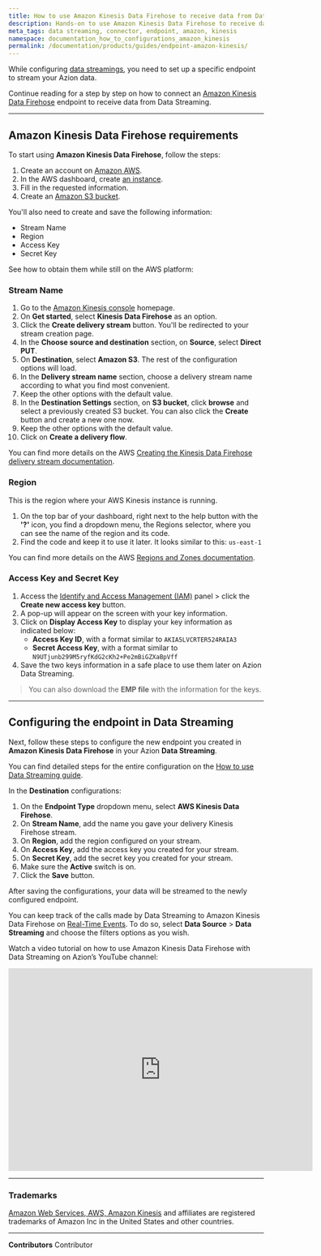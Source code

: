 ```yaml
---
title: How to use Amazon Kinesis Data Firehose to receive data from Data Streaming
description: Hands-on to use Amazon Kinesis Data Firehose to receive data from Azion Data Streaming.
meta_tags: data streaming, connector, endpoint, amazon, kinesis
namespace: documentation_how_to_configurations_amazon_kinesis
permalink: /documentation/products/guides/endpoint-amazon-kinesis/
---
```


While configuring [data streamings](/en/documentation/products/data-streaming/), you need to set up a specific endpoint to stream your Azion data.

Continue reading for a step by step on how to connect an [Amazon Kinesis Data Firehose](https://aws.amazon.com/kinesis/data-firehose/) endpoint to receive data from Data Streaming.

---

## Amazon Kinesis Data Firehose requirements

To start using **Amazon Kinesis Data Firehose**, follow the steps:

1. Create an account on [Amazon AWS](https://portal.aws.amazon.com/billing/signup).
2. In the AWS dashboard, create [an instance](https://console.aws.amazon.com/kinesis/home).
3. Fill in the requested information.
4. Create an [Amazon S3 bucket](https://docs.aws.amazon.com/AmazonS3/latest/userguide/creating-bucket.html).

You'll also need to create and save the following information:

- Stream Name
- Region
- Access Key
- Secret Key

See how to obtain them while still on the AWS platform:

### Stream Name

1. Go to the [Amazon Kinesis console](https://console.aws.amazon.com/kinesis/home) homepage.
2. On **Get started**, select **Kinesis Data Firehose** as an option.
3. Click the **Create delivery stream** button. You'll be redirected to your stream creation page.
4. In the **Choose source and destination** section, on **Source**, select **Direct PUT**.
5. On **Destination**, select **Amazon S3**. The rest of the configuration options will load.
6. In the **Delivery stream name** section, choose a delivery stream name according to what you find most convenient.
7. Keep the other options with the default value.
8. In the **Destination Settings** section, on **S3 bucket**, click **browse** and select a previously created S3 bucket. You can also click the **Create** button and create a new one now.
9. Keep the other options with the default value.
10. Click on **Create a delivery flow**.

You can find more details on the AWS [Creating the Kinesis Data Firehose delivery stream documentation](https://docs.aws.amazon.com/sns/latest/dg/firehose-example-create-delivery-stream.html).

### Region

This is the region where your AWS Kinesis instance is running.

1. On the top bar of your dashboard, right next to the help button with the **'?'** icon, you find a dropdown menu, the Regions selector, where you can see the name of the region and its code.
2. Find the code and keep it to use it later. It looks similar to this: `us-east-1`

You can find more details on the AWS [Regions and Zones documentation](https://docs.aws.amazon.com/AWSEC2/latest/UserGuide/using-regions-availability-zones.html).

### Access Key and Secret Key

1. Access the [Identify and Access Management (IAM)](https://us-east-1.console.aws.amazon.com/iam/home#/security_credentials$access_key) panel > click the **Create new access key** button.
2. A pop-up will appear on the screen with your key information.
3. Click on **Display Access Key** to display your key information as indicated below:
    - **Access Key ID**, with a format similar to `AKIA5LVCRTER524RAIA3`
    - **Secret Access Key**, with a format similar to `N9UTjunb299M5ryfKdG2cKh2+Pe2mBiGZXaBpVff`
4. Save the two keys information in a safe place to use them later on Azion Data Streaming.

> You can also download the **EMP file** with the information for the keys.

---

## Configuring the endpoint in Data Streaming

Next, follow these steps to configure the new endpoint you created in **Amazon Kinesis Data Firehose** in your Azion **Data Streaming**.

You can find detailed steps for the entire configuration on the [How to use Data Streaming guide](/en/documentation/products/guides/use-data-streaming/).

In the **Destination** configurations:

1. On the **Endpoint Type** dropdown menu, select **AWS Kinesis Data Firehose**.
2. On **Stream Name**, add the name you gave your delivery Kinesis Firehose stream.
3. On **Region**, add the region configured on your stream.
4. On **Access Key**, add the access key you created for your stream.
5. On **Secret Key**, add the secret key you created for your stream.
6. Make sure the **Active** switch is on.
7. Click the **Save** button.

After saving the configurations, your data will be streamed to the newly configured endpoint.

You can keep track of the calls made by Data Streaming to Amazon Kinesis Data Firehose on [Real-Time Events](/en/documentation/products/real-time-events/). To do so, select **Data Source** > **Data Streaming** and choose the filters options as you wish.

Watch a video tutorial on how to use Amazon Kinesis Data Firehose with Data Streaming on Azion’s YouTube channel:

<iframe
   src="https://www.youtube.com/embed/sNGyuH3eu2o"
   title="Using Amazon Kinesis Data Firehose to receive data from Azion Data Streaming"
   loading="lazy"
   width="600"
   height="400"
   frameborder="0"
   allow="accelerometer; autoplay; clipboard-write; encrypted-media; gyroscope; picture-in-picture; web-share"
   allowfullscreen></iframe>

---

### Trademarks

[Amazon Web Services, AWS, Amazon Kinesis](https://aws.amazon.com/pt/kinesis/) and affiliates are registered trademarks of Amazon Inc in the United States and other countries.



---


**Contributors** <ContributorList>Contributor</ContributorList>
